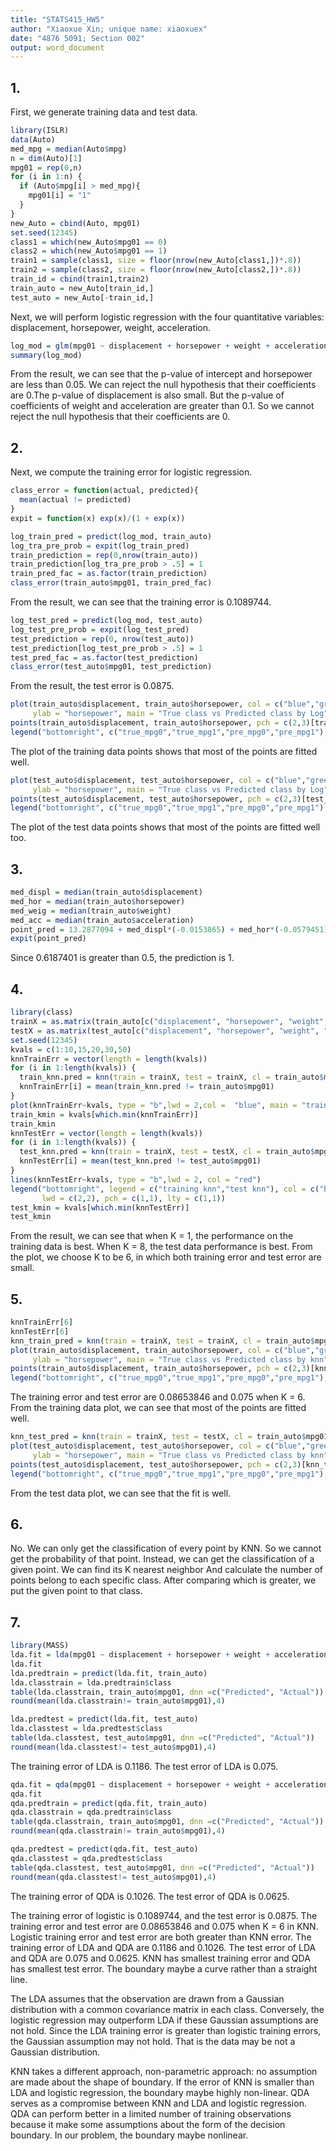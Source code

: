 ```yaml
---
title: "STATS415_HW5"
author: "Xiaoxue Xin; unique name: xiaoxuex"
date: "4876 5091; Section 002"
output: word_document
---
```

## 1.

First, we generate training data and test data.
```r
library(ISLR)
data(Auto)
med_mpg = median(Auto$mpg)
n = dim(Auto)[1]
mpg01 = rep(0,n)
for (i in 1:n) {
  if (Auto$mpg[i] > med_mpg){
    mpg01[i] = "1"
  }
}
new_Auto = cbind(Auto, mpg01)
set.seed(12345)
class1 = which(new_Auto$mpg01 == 0)
class2 = which(new_Auto$mpg01 == 1)
train1 = sample(class1, size = floor(nrow(new_Auto[class1,])*.8))
train2 = sample(class2, size = floor(nrow(new_Auto[class2,])*.8))
train_id = cbind(train1,train2)
train_auto = new_Auto[train_id,]
test_auto = new_Auto[-train_id,]
```

Next, we will perform logistic regression with the four quantitative variables: displacement, horsepower, weight, acceleration.

```r
log_mod = glm(mpg01 ~ displacement + horsepower + weight + acceleration, data = train_auto, family = binomial)
summary(log_mod)
```

From the result, we can see that the p-value of intercept and horsepower are less than 0.05. We can reject the null hypothesis that their coefficients are 0.The p-value of displacement is also small. But the p-value of coefficients of weight and acceleration are greater than 0.1. So we cannot reject the null hypothesis that their coefficients are 0. 

## 2.

Next, we compute the training error for logistic regression.

```r
class_error = function(actual, predicted){
  mean(actual != predicted)
}
expit = function(x) exp(x)/(1 + exp(x))

log_train_pred = predict(log_mod, train_auto)
log_tra_pre_prob = expit(log_train_pred)
train_prediction = rep(0,nrow(train_auto))
train_prediction[log_tra_pre_prob > .5] = 1
train_pred_fac = as.factor(train_prediction)
class_error(train_auto$mpg01, train_pred_fac)
```
From the result, we can see that the training error is 0.1089744.

```r
log_test_pred = predict(log_mod, test_auto)
log_test_pre_prob = expit(log_test_pred)
test_prediction = rep(0, nrow(test_auto))
test_prediction[log_test_pre_prob > .5] = 1
test_pred_fac = as.factor(test_prediction)
class_error(test_auto$mpg01, test_prediction)
```
From the result, the test error is 0.0875.

```r
plot(train_auto$displacement, train_auto$horsepower, col = c("blue","green")[train_auto$mpg01], xlab = "displacement",
     ylab = "horsepower", main = "True class vs Predicted class by Log")
points(train_auto$displacement, train_auto$horsepower, pch = c(2,3)[train_pred_fac])  
legend("bottomright", c("true_mpg0","true_mpg1","pre_mpg0","pre_mpg1"), col = c("blue","green","black","black"), pch = c(1,1,2,3))

```

The plot of the training data points shows that most of the points are fitted well.

```r
plot(test_auto$displacement, test_auto$horsepower, col = c("blue","green")[test_auto$mpg01], xlab = "displacement",
     ylab = "horsepower", main = "True class vs Predicted class by Log")
points(test_auto$displacement, test_auto$horsepower, pch = c(2,3)[test_pred_fac])  
legend("bottomright", c("true_mpg0","true_mpg1","pre_mpg0","pre_mpg1"), col = c("blue","green","black","black"), pch = c(1,1,2,3))

```

The plot of the test data points shows that most of the points are fitted well too.

## 3.
```r
med_displ = median(train_auto$displacement)
med_hor = median(train_auto$horsepower)
med_weig = median(train_auto$weight)
med_acc = median(train_auto$acceleration)
point_pred = 13.2877094 + med_displ*(-0.0153865) + med_hor*(-0.0579451) + med_weig*(-0.0010545) + med_acc*(-0.1340170)
expit(point_pred)
```

Since 0.6187401 is greater than 0.5, the prediction is 1.

## 4.
```r
library(class)
trainX = as.matrix(train_auto[c("displacement", "horsepower", "weight", "acceleration")])
testX = as.matrix(test_auto[c("displacement", "horsepower", "weight", "acceleration")])
set.seed(12345)
kvals = c(1:10,15,20,30,50)
knnTrainErr = vector(length = length(kvals))
for (i in 1:length(kvals)) {
  train_knn.pred = knn(train = trainX, test = trainX, cl = train_auto$mpg01, k = kvals[i])
  knnTrainErr[i] = mean(train_knn.pred != train_auto$mpg01)
}
plot(knnTrainErr~kvals, type = "b",lwd = 2,col =  "blue", main = "training and test error")
train_kmin = kvals[which.min(knnTrainErr)] 
train_kmin
knnTestErr = vector(length = length(kvals))
for (i in 1:length(kvals)) {
  test_knn.pred = knn(train = trainX, test = testX, cl = train_auto$mpg01, k = kvals[i])
  knnTestErr[i] = mean(test_knn.pred != test_auto$mpg01)
}
lines(knnTestErr~kvals, type = "b",lwd = 2, col = "red")
legend("bottomright", legend = c("training knn","test knn"), col = c("blue","red"),cex = .75,
       lwd = c(2,2), pch = c(1,1), lty = c(1,1))
test_kmin = kvals[which.min(knnTestErr)] 
test_kmin
```

From the result, we can see that when K = 1, the performance on the training data is best. When K = 8, the test data performance is best. From the plot, we choose K to be 6, in which both training error and test error are small.

## 5.
```r
knnTrainErr[6]
knnTestErr[6]
knn_train_pred = knn(train = trainX, test = trainX, cl = train_auto$mpg01, k = 6)
plot(train_auto$displacement, train_auto$horsepower, col = c("blue","green")[train_auto$mpg01], xlab = "displacement",
     ylab = "horsepower", main = "True class vs Predicted class by knn")
points(train_auto$displacement, train_auto$horsepower, pch = c(2,3)[knn_train_pred])  
legend("bottomright", c("true_mpg0","true_mpg1","pre_mpg0","pre_mpg1"), col = c("blue","green","black","black"), pch = c(1,1,2,3))

```

The training error and test error are 0.08653846 and 0.075 when K = 6. From the training data plot, we can see that most of the points are fitted well. 

```r
knn_test_pred = knn(train = trainX, test = testX, cl = train_auto$mpg01, k = 6)
plot(test_auto$displacement, test_auto$horsepower, col = c("blue","green")[test_auto$mpg01], xlab = "displacement",
     ylab = "horsepower", main = "True class vs Predicted class by knn")
points(test_auto$displacement, test_auto$horsepower, pch = c(2,3)[knn_test_pred])  
legend("bottomright", c("true_mpg0","true_mpg1","pre_mpg0","pre_mpg1"), col = c("blue","green","black","black"), pch = c(1,1,2,3))

```

From the test data plot, we can see that the fit is well.

## 6. 

No. We can only get the classification of every point by KNN. So we cannot get the probability of that point. Instead, we can get the classification of a given point. We can find its K nearest neighbor And calculate the number of points belong to each specific class. After comparing which is greater, we put the given point to that class.

## 7.

```r
library(MASS)
lda.fit = lda(mpg01 ~ displacement + horsepower + weight + acceleration, data = train_auto)
lda.fit
lda.predtrain = predict(lda.fit, train_auto)
lda.classtrain = lda.predtrain$class
table(lda.classtrain, train_auto$mpg01, dnn =c("Predicted", "Actual"))
round(mean(lda.classtrain!= train_auto$mpg01),4)

lda.predtest = predict(lda.fit, test_auto)
lda.classtest = lda.predtest$class
table(lda.classtest, test_auto$mpg01, dnn =c("Predicted", "Actual"))
round(mean(lda.classtest!= test_auto$mpg01),4)
```

The training error of LDA is 0.1186. The test error of LDA is 0.075.

```r
qda.fit = qda(mpg01 ~ displacement + horsepower + weight + acceleration, data = train_auto)
qda.fit
qda.predtrain = predict(qda.fit, train_auto)
qda.classtrain = qda.predtrain$class
table(qda.classtrain, train_auto$mpg01, dnn =c("Predicted", "Actual"))
round(mean(qda.classtrain!= train_auto$mpg01),4)

qda.predtest = predict(qda.fit, test_auto)
qda.classtest = qda.predtest$class
table(qda.classtest, test_auto$mpg01, dnn =c("Predicted", "Actual"))
round(mean(qda.classtest!= test_auto$mpg01),4)
```

The training error of QDA is 0.1026. The test error of QDA is 0.0625.


The training error of logistic is 0.1089744, and the test error is 0.0875. The training error and test error are 0.08653846 and 0.075 when K = 6 in KNN. Logistic training error and test error are both greater than KNN error. The training error of LDA and QDA are 0.1186 and 0.1026. The test error of LDA and QDA are 0.075 and 0.0625. KNN has smallest training error and QDA has smallest test error. The boundary maybe a curve rather than a straight line.


The LDA assumes that the observation are drawn from a Gaussian distribution with a common covariance matrix in each class. Conversely, the logistic regression may outperform LDA if these Gaussian assumptions are not hold. Since the LDA training error is greater than logistic training errors, the Gaussian assumption may not hold. That is the data may be not a Gaussian distribution. 

KNN takes a different approach, non-parametric approach: no assumption are made about the shape of boundary. If the error of KNN is smaller than LDA and logistic regression, the boundary maybe highly non-linear. QDA serves as a compromise between KNN and LDA and logistic regression. QDA can perform better in a limited number of training observations because it make some assumptions about the form of the decision boundary. In our problem, the boundary maybe nonlinear.








